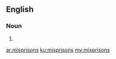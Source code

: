 ==English==

===Noun===
{{head|en|noun plural form}}

# {{plural of|misprison|lang=en}}

[[ar:misprisons]]
[[ku:misprisons]]
[[my:misprisons]]